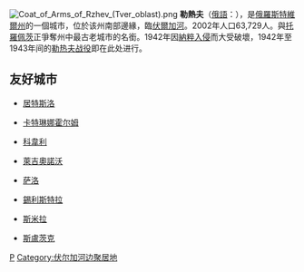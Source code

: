 {{coord|56|15|N|34|19|E|display=title}}
[[File:Coat_of_Arms_of_Rzhev_(Tver_oblast).png|right]]
'''勒熱夫'''（[[俄語|俄語]]：'''{{lang|ru|Ржев}}'''），是[[俄羅斯|俄羅斯]][[特維爾州|特維爾州]]的一個城市，位於该州南部邊緣，臨[[伏爾加河|伏爾加河]]。2002年人口63,729人。與[[托羅佩茨|托羅佩茨]]正爭奪州中最古老城市的名銜。1942年因[[勒熱夫之役|納粹入侵]]而大受破壞，1942年至1943年间的[[勒热夫战役|勒热夫战役]]即在此处进行。

==友好城市==
* {{DEU}}[[居特斯洛|居特斯洛]] 
* {{SWE}}[[卡特琳娜霍尔姆|卡特琳娜霍尔姆]]
* {{UKR}}[[科韋利|科韋利]]
* {{POL}}[[萊吉奧諾沃|萊吉奧諾沃]]
* {{FIN}}[[萨洛_(芬兰)|萨洛]]
* {{BGR}}[[錫利斯特拉|錫利斯特拉]]
* {{UKR}}[[斯米拉|斯米拉]]
* {{BLR}}[[斯盧茨克|斯盧茨克]] 

{{特維爾州城市}}
{{Authority control}}
[[Category:特維爾州城市|Р]]
[[Category:伏尔加河边聚居地|Category:伏尔加河边聚居地]]